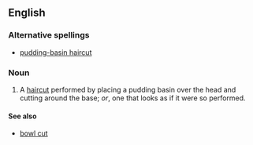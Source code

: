 ==English==

===Alternative spellings===
*[[pudding-basin haircut]]

===Noun===
{{en-noun|sg=[[pudding basin]] [[haircut]]}}

# A [[haircut]] performed by placing a pudding basin over the head and cutting around the base; ''or'', one that looks as if it were so performed.

====See also====
* [[bowl cut]]